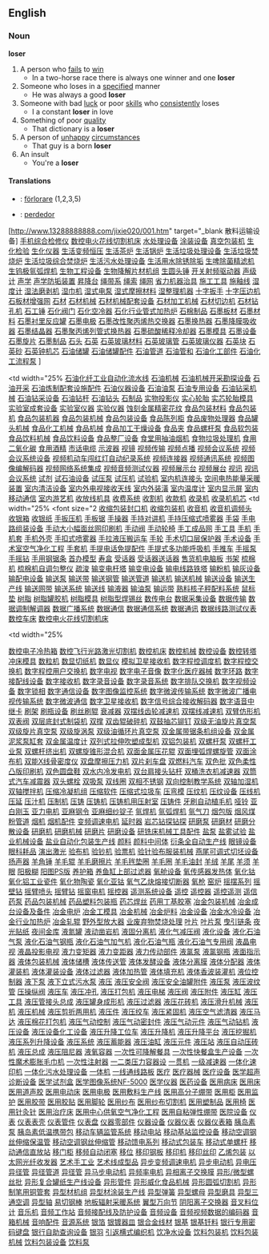 ==English==
===Noun===
'''loser'''
#A person who [[fail]]s to [[win]]
#* In a two-horse race there is always one winner and one '''loser'''
#Someone who loses in a [[specified]] manner
#* He was always a good '''loser'''
#Someone with bad [[luck]] or poor [[skill]]s who [[consistently]] loses
#* I a constant '''loser''' in love
#Something of poor [[quality]]
#* That dictionary is a '''loser'''
#A person of [[unhappy]] [[circumstances]]
#* That guy is a born '''loser'''
#An insult
#* You're a '''loser'''
====Translations====
*{{sv}}: [[förlorare]] (1,2,3,5)
*{{pt}}: [[perdedor]]
[http://www.13288888888.com/jixie020/001.htm" target="_blank 散料运输设备]
[http://www.13288888888.com/jixie020/002.htm 手机综合检修仪]
[http://www.13288888888.com/jixie020/003.htm 数控电火花线切割机床]
[http://www.13288888888.com/jixie020/004.htm 水处理设备]
[http://www.13288888888.com/jixie020/005.htm 涂装设备]
[http://www.13288888888.com/jixie020/006.htm 真空包装机]
[http://www.13288888888.com/jixie020/007.htm 生化检验]
[http://www.13288888888.com/jixie020/008.htm 生化仪器]
[http://www.13288888888.com/jixie020/009.htm 生活变频恒压]
[http://www.13288888888.com/jixie020/010.htm 生活茶炉]
[http://www.13288888888.com/jixie020/011.htm 生活锅炉]
[http://www.13288888888.com/jixie020/012.htm 生活垃圾处理设备]
[http://www.13288888888.com/jixie020/013.htm 生活垃圾焚烧炉]
[http://www.13288888888.com/jixie020/014.htm 生活垃圾综合焚烧炉]
[http://www.13288888888.com/jixie020/015.htm 生活污水处理设备]
[http://www.13288888888.com/jixie020/016.htm 生活用水除锈除垢]
[http://www.13288888888.com/jixie020/017.htm 生啤除菌精滤机]
[http://www.13288888888.com/jixie020/018.htm 生钨极氩弧焊机]
[http://www.13288888888.com/jixie020/019.htm 生物工程设备]
[http://www.13288888888.com/jixie020/020.htm 生物降解片材机组]
[http://www.13288888888.com/jixie020/021.htm 生圆头锤]
[http://www.13288888888.com/jixie020/022.htm 开关射频驱动器]
[http://www.13288888888.com/jixie020/023.htm 声级计]
[http://www.13288888888.com/jixie020/024.htm 声学]
[http://www.13288888888.com/jixie020/025.htm 声学防垢装置]
[http://www.13288888888.com/jixie020/026.htm 昇降台]
[http://www.13288888888.com/jixie020/027.htm 绳带系]
[http://www.13288888888.com/jixie020/028.htm 绳索]
[http://www.13288888888.com/jixie020/029.htm 绳网]
[http://www.13288888888.com/jixie020/030.htm 省力机器治具]
[http://www.13288888888.com/jixie020/031.htm 施工工具]
[http://www.13288888888.com/jixie020/032.htm 施釉线]
[http://www.13288888888.com/jixie020/033.htm 湿度计]
[http://www.13288888888.com/jixie020/034.htm 湿法磨剥机]
[http://www.13288888888.com/jixie020/035.htm 湿巾机]
[http://www.13288888888.com/jixie020/036.htm 湿式电泵]
[http://www.13288888888.com/jixie020/037.htm 湿式摩擦材料]
[http://www.13288888888.com/jixie020/038.htm 湿整理机器]
[http://www.13288888888.com/jixie020/039.htm 十字扳手]
[http://www.13288888888.com/jixie020/040.htm 十字压边机]
[http://www.13288888888.com/jixie020/041.htm 石板材增强网]
[http://www.13288888888.com/jixie020/042.htm 石材]
[http://www.13288888888.com/jixie020/043.htm 石材机械]
[http://www.13288888888.com/jixie020/044.htm 石材机械配套设备]
[http://www.13288888888.com/jixie020/045.htm 石材加工机械]
[http://www.13288888888.com/jixie020/046.htm 石材切边机]
[http://www.13288888888.com/jixie020/047.htm 石材钻孔机]
[http://www.13288888888.com/jixie020/048.htm 石工锤]
[http://www.13288888888.com/jixie020/049.htm 石化阀门]
[http://www.13288888888.com/jixie020/050.htm 石化空冷器]
[http://www.13288888888.com/jixie020/051.htm 石化行业管式加热炉]
[http://www.13288888888.com/jixie020/052.htm 石棉制品]
[http://www.13288888888.com/jixie020/053.htm 石墨板材]
[http://www.13288888888.com/jixie020/054.htm 石墨材料]
[http://www.13288888888.com/jixie020/055.htm 石墨衬里反应罐]
[http://www.13288888888.com/jixie020/056.htm 石墨电极]
[http://www.13288888888.com/jixie020/057.htm 石墨改性聚丙烯热交换器]
[http://www.13288888888.com/jixie020/058.htm 石墨换热器]
[http://www.13288888888.com/jixie020/059.htm 石墨降膜吸收器]
[http://www.13288888888.com/jixie020/060.htm 石墨结晶器]
[http://www.13288888888.com/jixie020/061.htm 石墨聚丙烯列管式换热器]
[http://www.13288888888.com/jixie020/062.htm 石墨硫酸稀释冷却器]
[http://www.13288888888.com/jixie020/063.htm 石墨模具]
[http://www.13288888888.com/jixie020/064.htm 石墨设备]
[http://www.13288888888.com/jixie020/065.htm 石墨旋片]
[http://www.13288888888.com/jixie020/066.htm 石墨制品]
[http://www.13288888888.com/jixie020/067.htm 石头]
[http://www.13288888888.com/jixie020/068.htm 石英]
[http://www.13288888888.com/jixie020/069.htm 石英玻璃材料]
[http://www.13288888888.com/jixie020/070.htm 石英玻璃管]
[http://www.13288888888.com/jixie020/071.htm 石英玻璃仪器]
[http://www.13288888888.com/jixie020/072.htm 石英块]
[http://www.13288888888.com/jixie020/073.htm 石英砂]
[http://www.13288888888.com/jixie020/074.htm 石英钟机芯]
[http://www.13288888888.com/jixie020/075.htm 石油储罐]
[http://www.13288888888.com/jixie020/076.htm 石油储罐配件]
[http://www.13288888888.com/jixie020/077.htm 石油管道]
[http://www.13288888888.com/jixie020/078.htm 石油管和]
[http://www.13288888888.com/jixie020/079.htm 石油化工部件]
[http://www.13288888888.com/jixie020/080.htm 石油化工流程泵]
]
</font> </td>
<td width="25% [http://www.13288888888.com/jixie020/081.htm 石油化纤工业自动化流水线]
[http://www.13288888888.com/jixie020/082.htm 石油机械]
[http://www.13288888888.com/jixie020/083.htm 石油机械开采勘探设备]
[http://www.13288888888.com/jixie020/084.htm 石油开采]
[http://www.13288888888.com/jixie020/085.htm 石油炼制配套设施配件]
[http://www.13288888888.com/jixie020/086.htm 石油仪器设备]
[http://www.13288888888.com/jixie020/087.htm 石油油泵]
[http://www.13288888888.com/jixie020/088.htm 石油专用设备]
[http://www.13288888888.com/jixie020/089.htm 石油钻采机械]
[http://www.13288888888.com/jixie020/090.htm 石油钻采设备]
[http://www.13288888888.com/jixie020/091.htm 石油钻杆]
[http://www.13288888888.com/jixie020/092.htm 石油钻头]
[http://www.13288888888.com/jixie020/093.htm 石制品]
[http://www.13288888888.com/jixie020/094.htm 实物投影仪]
[http://www.13288888888.com/jixie020/095.htm 实心轮胎]
[http://www.13288888888.com/jixie020/096.htm 实芯轮胎模具]
[http://www.13288888888.com/jixie020/097.htm 实验室成套设备]
[http://www.13288888888.com/jixie020/098.htm 实验室仪器]
[http://www.13288888888.com/jixie020/099.htm 实验仪器]
[http://www.13288888888.com/jixie020/100.htm 蚀刻金属精密花纹]
[http://www.13288888888.com/jixie020/101.htm 食品包装材料]
[http://www.13288888888.com/jixie020/102.htm 食品包装机]
[http://www.13288888888.com/jixie020/103.htm 食品包装机器]
[http://www.13288888888.com/jixie020/104.htm 食品包装机械]
[http://www.13288888888.com/jixie020/105.htm 食品包装设备]
[http://www.13288888888.com/jixie020/106.htm 食品陈列柜]
[http://www.13288888888.com/jixie020/107.htm 食品废物处理器]
[http://www.13288888888.com/jixie020/108.htm 食品罐头机械]
[http://www.13288888888.com/jixie020/109.htm 食品化工机械]
[http://www.13288888888.com/jixie020/110.htm 食品机械]
[http://www.13288888888.com/jixie020/111.htm 食品加工干燥设备]
[http://www.13288888888.com/jixie020/112.htm 食品夹]
[http://www.13288888888.com/jixie020/113.htm 食品螺杆泵]
[http://www.13288888888.com/jixie020/114.htm 食品软包装]
[http://www.13288888888.com/jixie020/115.htm 食品饮料机械]
[http://www.13288888888.com/jixie020/116.htm 食品饮料设备]
[http://www.13288888888.com/jixie020/117.htm 食品整厂设备]
[http://www.13288888888.com/jixie020/118.htm 食堂用抽油烟机]
[http://www.13288888888.com/jixie020/119.htm 食物垃圾处理机]
[http://www.13288888888.com/jixie020/120.htm 食用二氧化碳]
[http://www.13288888888.com/jixie020/121.htm 食用酒精]
[http://www.13288888888.com/jixie020/122.htm 市话电缆]
[http://www.13288888888.com/jixie020/123.htm 示波器]
[http://www.13288888888.com/jixie020/124.htm 视镜]
[http://www.13288888888.com/jixie020/125.htm 视频传输]
[http://www.13288888888.com/jixie020/126.htm 视频点播]
[http://www.13288888888.com/jixie020/127.htm 视频会议系统]
[http://www.13288888888.com/jixie020/128.htm 视频会议系统设备]
[http://www.13288888888.com/jixie020/129.htm 视频机动车闯红灯自动纪录系统]
[http://www.13288888888.com/jixie020/130.htm 视频连接器]
[http://www.13288888888.com/jixie020/131.htm 视频通讯系统]
[http://www.13288888888.com/jixie020/132.htm 视频图像编解码器]
[http://www.13288888888.com/jixie020/133.htm 视频网络系统集成]
[http://www.13288888888.com/jixie020/134.htm 视频音频测试仪器]
[http://www.13288888888.com/jixie020/135.htm 视频展示台]
[http://www.13288888888.com/jixie020/136.htm 视频展台]
[http://www.13288888888.com/jixie020/137.htm 视讯]
[http://www.13288888888.com/jixie020/138.htm 视讯会议系统]
[http://www.13288888888.com/jixie020/139.htm 试剂]
[http://www.13288888888.com/jixie020/140.htm 试石油设备]
[http://www.13288888888.com/jixie020/141.htm 试压泵]
[http://www.13288888888.com/jixie020/142.htm 试压机]
[http://www.13288888888.com/jixie020/143.htm 试验机]
[http://www.13288888888.com/jixie020/144.htm 室内机连接头]
[http://www.13288888888.com/jixie020/145.htm 空间电热能量采暖装置]
[http://www.13288888888.com/jixie020/146.htm 室内清洁设备]
[http://www.13288888888.com/jixie020/147.htm 室内外电视接收天线]
[http://www.13288888888.com/jixie020/148.htm 室内外装潢]
[http://www.13288888888.com/jixie020/149.htm 室内温度计]
[http://www.13288888888.com/jixie020/150.htm 室内显示屏]
[http://www.13288888888.com/jixie020/151.htm 室内移动通信]
[http://www.13288888888.com/jixie020/152.htm 室内游艺机]
[http://www.13288888888.com/jixie020/153.htm 收放线机具]
[http://www.13288888888.com/jixie020/154.htm 收费系统]
[http://www.13288888888.com/jixie020/155.htm 收割机]
[http://www.13288888888.com/jixie020/156.htm 收款机]
[http://www.13288888888.com/jixie020/157.htm 收录机]
[http://www.13288888888.com/jixie020/158.htm 收录机机芯]
<td width="25% <font size="2 [http://www.13288888888.com/jixie020/159.htm 收缩包装封口机]
[http://www.13288888888.com/jixie020/160.htm 收缩包装机]
[http://www.13288888888.com/jixie020/161.htm 收音机]
[http://www.13288888888.com/jixie020/162.htm 收音机调频头]
[http://www.13288888888.com/jixie020/163.htm 收银箱]
[http://www.13288888888.com/jixie020/164.htm 收银纸]
[http://www.13288888888.com/jixie020/165.htm 手扳压机]
[http://www.13288888888.com/jixie020/166.htm 手板锯]
[http://www.13288888888.com/jixie020/167.htm 手操器]
[http://www.13288888888.com/jixie020/168.htm 手持对讲机]
[http://www.13288888888.com/jixie020/169.htm 手持压缩式喷雾器]
[http://www.13288888888.com/jixie020/170.htm 手袋]
[http://www.13288888888.com/jixie020/171.htm 手电路组装设备]
[http://www.13288888888.com/jixie020/172.htm 手动大小幅面丝网印刷机]
[http://www.13288888888.com/jixie020/173.htm 手动阀]
[http://www.13288888888.com/jixie020/174.htm 手动轮椅]
[http://www.13288888888.com/jixie020/175.htm 手工成品网]
[http://www.13288888888.com/jixie020/176.htm 手工具]
[http://www.13288888888.com/jixie020/177.htm 手机]
[http://www.13288888888.com/jixie020/178.htm 手机套]
[http://www.13288888888.com/jixie020/179.htm 手机外壳]
[http://www.13288888888.com/jixie020/180.htm 手扣式喷雾器]
[http://www.13288888888.com/jixie020/181.htm 手拉液压搬运车]
[http://www.13288888888.com/jixie020/182.htm 手轮]
[http://www.13288888888.com/jixie020/183.htm 手术切口层保护器]
[http://www.13288888888.com/jixie020/184.htm 手术设备]
[http://www.13288888888.com/jixie020/185.htm 手术室空气净化工程]
[http://www.13288888888.com/jixie020/186.htm 手套机]
[http://www.13288888888.com/jixie020/187.htm 手提电话免提配件]
[http://www.13288888888.com/jixie020/188.htm 手提式多功能呼吸机]
[http://www.13288888888.com/jixie020/189.htm 手推车]
[http://www.13288888888.com/jixie020/190.htm 手摇泵]
[http://www.13288888888.com/jixie020/191.htm 手摇钻]
[http://www.13288888888.com/jixie020/192.htm 手用钢锯条]
[http://www.13288888888.com/jixie020/193.htm 首办模型]
[http://www.13288888888.com/jixie020/194.htm 寿盒]
[http://www.13288888888.com/jixie020/195.htm 受话器]
[http://www.13288888888.com/jixie020/196.htm 受话器送话器]
[http://www.13288888888.com/jixie020/197.htm 售货机电脑板]
[http://www.13288888888.com/jixie020/198.htm 书架]
[http://www.13288888888.com/jixie020/199.htm 梳棉机]
[http://www.13288888888.com/jixie020/200.htm 梳棉机自调匀整仪]
[http://www.13288888888.com/jixie020/201.htm 疏浚]
[http://www.13288888888.com/jixie020/202.htm 输变电杆塔]
[http://www.13288888888.com/jixie020/203.htm 输变电设备]
[http://www.13288888888.com/jixie020/204.htm 输电线路铁塔]
[http://www.13288888888.com/jixie020/205.htm 输粉机]
[http://www.13288888888.com/jixie020/206.htm 输灰设备]
[http://www.13288888888.com/jixie020/207.htm 输配电设备]
[http://www.13288888888.com/jixie020/208.htm 输送泵]
[http://www.13288888888.com/jixie020/209.htm 输送带]
[http://www.13288888888.com/jixie020/210.htm 输送钢管]
[http://www.13288888888.com/jixie020/211.htm 输送管道]
[http://www.13288888888.com/jixie020/212.htm 输送机]
[http://www.13288888888.com/jixie020/213.htm 输送机械]
[http://www.13288888888.com/jixie020/214.htm 输送设备]
[http://www.13288888888.com/jixie020/215.htm 输送生产线]
[http://www.13288888888.com/jixie020/216.htm 输送网带]
[http://www.13288888888.com/jixie020/217.htm 输送系统]
[http://www.13288888888.com/jixie020/218.htm 输送线]
[http://www.13288888888.com/jixie020/219.htm 输液器]
[http://www.13288888888.com/jixie020/220.htm 输油泵]
[http://www.13288888888.com/jixie020/221.htm 输运带]
[http://www.13288888888.com/jixie020/222.htm 熟料核子秤配料系统]
[http://www.13288888888.com/jixie020/223.htm 鼠标垫]
[http://www.13288888888.com/jixie020/224.htm 树脂]
[http://www.13288888888.com/jixie020/225.htm 树脂罐胶机]
[http://www.13288888888.com/jixie020/226.htm 树脂模具]
[http://www.13288888888.com/jixie020/227.htm 树脂型焊锡丝]
[http://www.13288888888.com/jixie020/228.htm 数传电台]
[http://www.13288888888.com/jixie020/229.htm 数据采集设备]
[http://www.13288888888.com/jixie020/230.htm 数据传输]
[http://www.13288888888.com/jixie020/231.htm 数据调制解调器]
[http://www.13288888888.com/jixie020/232.htm 数据广播系统]
[http://www.13288888888.com/jixie020/233.htm 数据通信]
[http://www.13288888888.com/jixie020/234.htm 数据通信系统]
[http://www.13288888888.com/jixie020/235.htm 数据通讯]
[http://www.13288888888.com/jixie020/236.htm 数据线路测试仪表]
[http://www.13288888888.com/jixie020/237.htm 数控车床]
[http://www.13288888888.com/jixie020/238.htm 数控电火花线切割机床]
</font></td>
<td width="25% <p>[http://www.13288888888.com/jixie020/239.htm 数控电子冷热箱]
[http://www.13288888888.com/jixie020/240.htm 数控飞行光路激光切割机]
[http://www.13288888888.com/jixie020/241.htm 数控机床]
[http://www.13288888888.com/jixie020/242.htm 数控机械]
[http://www.13288888888.com/jixie020/243.htm 数控设备]
[http://www.13288888888.com/jixie020/244.htm 数控转塔冲床模具]
[http://www.13288888888.com/jixie020/245.htm 数粒机]
[http://www.13288888888.com/jixie020/246.htm 数显切纸机]
[http://www.13288888888.com/jixie020/247.htm 数显仪]
[http://www.13288888888.com/jixie020/248.htm 模拟卫星接收机]
[http://www.13288888888.com/jixie020/249.htm 数字程控调度机]
[http://www.13288888888.com/jixie020/250.htm 数字程控交换机]
[http://www.13288888888.com/jixie020/251.htm 数字程控用户交换机]
[http://www.13288888888.com/jixie020/252.htm 数字电视]
[http://www.13288888888.com/jixie020/253.htm 数字电子音像]
[http://www.13288888888.com/jixie020/254.htm 数字化医疗器械]
[http://www.13288888888.com/jixie020/255.htm 数字环路]
[http://www.13288888888.com/jixie020/256.htm 数字接配线设备]
[http://www.13288888888.com/jixie020/257.htm 数字接收机]
[http://www.13288888888.com/jixie020/258.htm 数字录音设备]
[http://www.13288888888.com/jixie020/259.htm 数字录音系统]
[http://www.13288888888.com/jixie020/260.htm 数字排队交换机]
[http://www.13288888888.com/jixie020/261.htm 数字视频设备]
[http://www.13288888888.com/jixie020/262.htm 数字锁相]
[http://www.13288888888.com/jixie020/263.htm 数字通信设备]
[http://www.13288888888.com/jixie020/264.htm 数字图像监控系统]
[http://www.13288888888.com/jixie020/265.htm 数字微波传输系统]
[http://www.13288888888.com/jixie020/266.htm 数字微波广播电视传输系统]
[http://www.13288888888.com/jixie020/267.htm 数字微波通信]
[http://www.13288888888.com/jixie020/268.htm 数字卫星接收机]
[http://www.13288888888.com/jixie020/269.htm 数字信号综合接收解码器]
[http://www.13288888888.com/jixie020/270.htm 数字语音中继卡]
[http://www.13288888888.com/jixie020/271.htm 刷架]
[http://www.13288888888.com/jixie020/272.htm 刷瓶设备]
[http://www.13288888888.com/jixie020/273.htm 刷丝刷辊]
[http://www.13288888888.com/jixie020/274.htm 衰减器]
[http://www.13288888888.com/jixie020/275.htm 双摆线齿轮减速机]
[http://www.13288888888.com/jixie020/276.htm 双摆线减速机]
[http://www.13288888888.com/jixie020/277.htm 双臂仿形机]
[http://www.13288888888.com/jixie020/278.htm 双表阀]
[http://www.13288888888.com/jixie020/279.htm 双层底封式制袋机]
[http://www.13288888888.com/jixie020/280.htm 双撑]
[http://www.13288888888.com/jixie020/281.htm 双齿辊破碎机]
[http://www.13288888888.com/jixie020/282.htm 双鼓抽芯铆钉]
[http://www.13288888888.com/jixie020/283.htm 双级无油旋片真空泵]
[http://www.13288888888.com/jixie020/284.htm 双级旋片真空泵]
[http://www.13288888888.com/jixie020/285.htm 双级旋涡泵]
[http://www.13288888888.com/jixie020/286.htm 双级油循环片真空泵]
[http://www.13288888888.com/jixie020/287.htm 双金属带锯条机组设备]
[http://www.13288888888.com/jixie020/288.htm 双金属泥浆泵缸套]
[http://www.13288888888.com/jixie020/289.htm 双金属温度计]
[http://www.13288888888.com/jixie020/290.htm 双列式拉伸吹塑成型机]
[http://www.13288888888.com/jixie020/291.htm 双铝包装机]
[http://www.13288888888.com/jixie020/292.htm 双螺杆泵]
[http://www.13288888888.com/jixie020/293.htm 双螺杆工业泵]
[http://www.13288888888.com/jixie020/294.htm 双螺杆挤出机]
[http://www.13288888888.com/jixie020/295.htm 双螺旋锥形混合机]
[http://www.13288888888.com/jixie020/296.htm 双面金属压花辊]
[http://www.13288888888.com/jixie020/297.htm 双面埋弧焊螺旋管]
[http://www.13288888888.com/jixie020/298.htm 双面涂布机]
[http://www.13288888888.com/jixie020/299.htm 双能X线骨密度仪]
[http://www.13288888888.com/jixie020/300.htm 双盘摩擦压力机]
[http://www.13288888888.com/jixie020/301.htm 双片刹车盘]
[http://www.13288888888.com/jixie020/302.htm 双燃料汽车]
[http://www.13288888888.com/jixie020/303.htm 双色批]
[http://www.13288888888.com/jixie020/304.htm 双色柔性凸版印刷机]
[http://www.13288888888.com/jixie020/305.htm 双色圆盘鞋]
[http://www.13288888888.com/jixie020/306.htm 双水内冷发电机]
[http://www.13288888888.com/jixie020/307.htm 双台肩接头钻杆]
[http://www.13288888888.com/jixie020/308.htm 双桶洗衣机减速器]
[http://www.13288888888.com/jixie020/309.htm 双筒式汽车减震器]
[http://www.13288888888.com/jixie020/310.htm 双头螺栓]
[http://www.13288888888.com/jixie020/311.htm 双吸泵]
[http://www.13288888888.com/jixie020/312.htm 双线圈]
[http://www.13288888888.com/jixie020/313.htm 双相不锈钢]
[http://www.13288888888.com/jixie020/314.htm 双向控制教学系统]
[http://www.13288888888.com/jixie020/315.htm 双轴加湿机]
[http://www.13288888888.com/jixie020/316.htm 双轴搅拌机]
[http://www.13288888888.com/jixie025/001.htm 压缩冷凝机组]
[http://www.13288888888.com/jixie025/002.htm 压缩软件]
[http://www.13288888888.com/jixie025/003.htm 压缩式垃圾车]
[http://www.13288888888.com/jixie025/004.htm 压弯模]
[http://www.13288888888.com/jixie025/005.htm 压纹机]
[http://www.13288888888.com/jixie025/006.htm 压纹设备]
[http://www.13288888888.com/jixie025/007.htm 压线机]
[http://www.13288888888.com/jixie025/008.htm 压延]
[http://www.13288888888.com/jixie025/009.htm 压汁机]
[http://www.13288888888.com/jixie025/010.htm 压制机]
[http://www.13288888888.com/jixie025/011.htm 压铸]
[http://www.13288888888.com/jixie025/012.htm 压铸机]
[http://www.13288888888.com/jixie025/013.htm 压铸机用压射室]
[http://www.13288888888.com/jixie025/014.htm 压铸件]
[http://www.13288888888.com/jixie025/015.htm 牙刷自动植毛机]
[http://www.13288888888.com/jixie025/016.htm 哑铃]
[http://www.13288888888.com/jixie025/017.htm 亚白刚玉]
[http://www.13288888888.com/jixie025/018.htm 亚力电机]
[http://www.13288888888.com/jixie025/019.htm 亚麻钢令]
[http://www.13288888888.com/jixie025/020.htm 亚麻细纱锭子]
[http://www.13288888888.com/jixie025/021.htm 氩焊机]
[http://www.13288888888.com/jixie025/022.htm 氩弧焊机]
[http://www.13288888888.com/jixie025/023.htm 氩气刀]
[http://www.13288888888.com/jixie025/024.htm 烟包版]
[http://www.13288888888.com/jixie025/025.htm 烟风煤粉管道]
[http://www.13288888888.com/jixie025/026.htm 烟机]
[http://www.13288888888.com/jixie025/027.htm 烟机配件]
[http://www.13288888888.com/jixie025/028.htm 变频调速电机]
[http://www.13288888888.com/jixie025/029.htm 延时器]
[http://www.13288888888.com/jixie025/030.htm 岩芯钻探钻探]
[http://www.13288888888.com/jixie025/031.htm 研磨泵]
[http://www.13288888888.com/jixie025/032.htm 研磨材]
[http://www.13288888888.com/jixie025/033.htm 研磨分散设备]
[http://www.13288888888.com/jixie025/034.htm 研磨机]
[http://www.13288888888.com/jixie025/035.htm 研磨机械]
[http://www.13288888888.com/jixie025/036.htm 研磨片]
[http://www.13288888888.com/jixie025/037.htm 研磨设备]
[http://www.13288888888.com/jixie025/038.htm 研铣床机械工具配件]
[http://www.13288888888.com/jixie025/039.htm 盐泵]
[http://www.13288888888.com/jixie025/040.htm 盐雾试验]
[http://www.13288888888.com/jixie025/041.htm 盐业机械设备]
[http://www.13288888888.com/jixie025/042.htm 盐业自动化包装生产线]
[http://www.13288888888.com/jixie025/043.htm 颜料]
[http://www.13288888888.com/jixie025/044.htm 颜料中间体]
[http://www.13288888888.com/jixie025/045.htm 衍条全自动生产线]
[http://www.13288888888.com/jixie025/046.htm 眼镜设备]
[http://www.13288888888.com/jixie025/047.htm 眼科耗品]
[http://www.13288888888.com/jixie025/048.htm 演出激光]
[http://www.13288888888.com/jixie025/049.htm 验布机]
[http://www.13288888888.com/jixie025/050.htm 验钞机]
[http://www.13288888888.com/jixie025/051.htm 验票机]
[http://www.13288888888.com/jixie025/052.htm 验针验布服装机械]
[http://www.13288888888.com/jixie025/053.htm 燕尾可调式切坯设备]
[http://www.13288888888.com/jixie025/054.htm 扬声器]
[http://www.13288888888.com/jixie025/055.htm 羊角锤]
[http://www.13288888888.com/jixie025/056.htm 羊毛辊]
[http://www.13288888888.com/jixie025/057.htm 羊毛磨擦片]
[http://www.13288888888.com/jixie025/058.htm 羊毛毪垫圈]
[http://www.13288888888.com/jixie025/059.htm 羊毛圈]
[http://www.13288888888.com/jixie025/060.htm 羊毛油封]
[http://www.13288888888.com/jixie025/061.htm 羊绒]
[http://www.13288888888.com/jixie025/062.htm 羊尾]
[http://www.13288888888.com/jixie025/063.htm 羊须]
[http://www.13288888888.com/jixie025/064.htm 羊眼]
[http://www.13288888888.com/jixie025/065.htm 阳极糊]
[http://www.13288888888.com/jixie025/066.htm 阳图PS版]
[http://www.13288888888.com/jixie025/067.htm 养护箱]
[http://www.13288888888.com/jixie025/068.htm 养鱼缸上部过滤器]
[http://www.13288888888.com/jixie025/069.htm 氧舱设备]
[http://www.13288888888.com/jixie025/070.htm 氧传感器发热体]
[http://www.13288888888.com/jixie025/071.htm 氧化钴]
[http://www.13288888888.com/jixie025/072.htm 氧化铝工业瓷件]
[http://www.13288888888.com/jixie025/073.htm 氧化物陶瓷]
[http://www.13288888888.com/jixie025/074.htm 氧化亚钴]
[http://www.13288888888.com/jixie025/075.htm 氧气乙炔熔接切断器]
[http://www.13288888888.com/jixie025/076.htm 氧枪]
[http://www.13288888888.com/jixie025/077.htm 窑炉]
[http://www.13288888888.com/jixie025/078.htm 摇摆系列]
[http://www.13288888888.com/jixie025/079.htm 摇壁钻]
[http://www.13288888888.com/jixie025/080.htm 摇臂喷头]
[http://www.13288888888.com/jixie025/081.htm 摇臂钻]
[http://www.13288888888.com/jixie025/082.htm 摇窗电机]
[http://www.13288888888.com/jixie025/083.htm 摇控器]
[http://www.13288888888.com/jixie025/084.htm 遥测系统设备]
[http://www.13288888888.com/jixie025/085.htm 遥控]
[http://www.13288888888.com/jixie025/086.htm 遥控器]
[http://www.13288888888.com/jixie025/087.htm 遥控遥测]
[http://www.13288888888.com/jixie025/088.htm 遥信]
[http://www.13288888888.com/jixie025/089.htm 药泵]
[http://www.13288888888.com/jixie025/090.htm 药品包装机械]
[http://www.13288888888.com/jixie025/091.htm 药品塑料包装瓶]
[http://www.13288888888.com/jixie025/092.htm 药芯焊丝]
[http://www.13288888888.com/jixie025/093.htm 药用丁基胶塞]
[http://www.13288888888.com/jixie025/094.htm 冶金包装机械]
[http://www.13288888888.com/jixie025/095.htm 冶金成台设备及备件]
[http://www.13288888888.com/jixie025/096.htm 冶金电炉]
[http://www.13288888888.com/jixie025/097.htm 冶金工模具]
[http://www.13288888888.com/jixie025/098.htm 冶金机械]
[http://www.13288888888.com/jixie025/099.htm 冶金炉料]
[http://www.13288888888.com/jixie025/100.htm 冶金设备]
[http://www.13288888888.com/jixie025/101.htm 冶金水冷设备]
[http://www.13288888888.com/jixie025/102.htm 冶金行业加热炉]
[http://www.13288888888.com/jixie025/103.htm 冶金轧辊]
[http://www.13288888888.com/jixie025/104.htm 野外型放大器]
[http://www.13288888888.com/jixie025/105.htm 业废弃物焚烧处理]
[http://www.13288888888.com/jixie025/106.htm 叶片]
[http://www.13288888888.com/jixie025/107.htm 叶片泵]
[http://www.13288888888.com/jixie025/108.htm 曳引链条]
[http://www.13288888888.com/jixie025/109.htm 夜光贴纸]
[http://www.13288888888.com/jixie025/110.htm 夜间金库]
[http://www.13288888888.com/jixie025/111.htm 液氮罐]
[http://www.13288888888.com/jixie025/112.htm 液动凿岩机]
[http://www.13288888888.com/jixie025/113.htm 液固分离机]
[http://www.13288888888.com/jixie025/114.htm 液化气减压阀]
[http://www.13288888888.com/jixie025/115.htm 液化设备]
[http://www.13288888888.com/jixie025/116.htm 液化石油气泵]
[http://www.13288888888.com/jixie025/117.htm 液化石油气钢瓶]
[http://www.13288888888.com/jixie025/118.htm 液化石油气加气机]
[http://www.13288888888.com/jixie025/119.htm 液化石油气瓶]
[http://www.13288888888.com/jixie025/120.htm 液化石油气专用阀]
[http://www.13288888888.com/jixie025/121.htm 液晶电视]
[http://www.13288888888.com/jixie025/122.htm 液晶投影电视]
[http://www.13288888888.com/jixie025/123.htm 液力变矩器]
[http://www.13288888888.com/jixie025/124.htm 液力变距器]
[http://www.13288888888.com/jixie025/125.htm 液力传动部件]
[http://www.13288888888.com/jixie025/126.htm 液氯泵]
[http://www.13288888888.com/jixie025/127.htm 液氯钢瓶]
[http://www.13288888888.com/jixie025/128.htm 液面指示器]
[http://www.13288888888.com/jixie025/129.htm 液体包装机械]
[http://www.13288888888.com/jixie025/130.htm 液体储槽]
[http://www.13288888888.com/jixie025/131.htm 液体传送管]
[http://www.13288888888.com/jixie025/132.htm 液体发酵设备]
[http://www.13288888888.com/jixie025/133.htm 液体分离膜]
[http://www.13288888888.com/jixie025/134.htm 液体分配器]
[http://www.13288888888.com/jixie025/135.htm 液体灌装机]
[http://www.13288888888.com/jixie025/136.htm 液体灌装设备]
[http://www.13288888888.com/jixie025/137.htm 液体过滤器]
[http://www.13288888888.com/jixie025/138.htm 液体加热管]
[http://www.13288888888.com/jixie025/139.htm 液体填充机]
[http://www.13288888888.com/jixie025/140.htm 液体香波装灌机]
[http://www.13288888888.com/jixie025/141.htm 液位控制器]
[http://www.13288888888.com/jixie025/142.htm 液下泵]
[http://www.13288888888.com/jixie025/143.htm 液下立式污水泵]
[http://www.13288888888.com/jixie025/144.htm 液压]
[http://www.13288888888.com/jixie025/145.htm 液压安全阀]
[http://www.13288888888.com/jixie025/146.htm 液压安全油罐附件]
[http://www.13288888888.com/jixie025/147.htm 液压泵]
[http://www.13288888888.com/jixie025/148.htm 液压波纹管]
[http://www.13288888888.com/jixie025/149.htm 压操纵阀]
[http://www.13288888888.com/jixie025/150.htm 液压车]
[http://www.13288888888.com/jixie025/151.htm 液压冲孔]
[http://www.13288888888.com/jixie025/152.htm 液压打包机]
[http://www.13288888888.com/jixie025/153.htm 液压电梯]
[http://www.13288888888.com/jixie025/154.htm 液压阀]
[http://www.13288888888.com/jixie025/155.htm 液压附件]
[http://www.13288888888.com/jixie025/156.htm 液压缸]
[http://www.13288888888.com/jixie025/157.htm 液压工具]
[http://www.13288888888.com/jixie025/158.htm 液压管接头总成]
[http://www.13288888888.com/jixie025/159.htm 液压罐身成形机]
[http://www.13288888888.com/jixie025/160.htm 液压过滤器]
[http://www.13288888888.com/jixie025/161.htm 液压花砖机]
[http://www.13288888888.com/jixie025/162.htm 液压滑升机械]
[http://www.13288888888.com/jixie025/163.htm 液压机]
[http://www.13288888888.com/jixie025/164.htm 液压机械]
[http://www.13288888888.com/jixie025/165.htm 液压剪折两用机]
[http://www.13288888888.com/jixie025/166.htm 液压件]
[http://www.13288888888.com/jixie025/167.htm 液压绞车]
[http://www.13288888888.com/jixie025/168.htm 液压紧固机]
[http://www.13288888888.com/jixie025/169.htm 液压空气滤清器]
[http://www.13288888888.com/jixie025/170.htm 液压马达]
[http://www.13288888888.com/jixie025/171.htm 液压棉花打包机]
[http://www.13288888888.com/jixie025/172.htm 液压气动控制]
[http://www.13288888888.com/jixie025/173.htm 液压气动密封件]
[http://www.13288888888.com/jixie025/174.htm 液压气动元件]
[http://www.13288888888.com/jixie025/175.htm 液压气动钻机]
[http://www.13288888888.com/jixie025/176.htm 液压设备]
[http://www.13288888888.com/jixie025/177.htm 液压设备化工设备]
[http://www.13288888888.com/jixie025/178.htm 液压升降工位车]
[http://www.13288888888.com/jixie025/179.htm 液压升降机]
[http://www.13288888888.com/jixie025/180.htm 液压升降平台]
[http://www.13288888888.com/jixie025/181.htm 液压挖掘机]
[http://www.13288888888.com/jixie025/182.htm 液压系列升降设备]
[http://www.13288888888.com/jixie025/183.htm 液压系统]
[http://www.13288888888.com/jixie025/184.htm 液压蓄能器]
[http://www.13288888888.com/jixie025/185.htm 液压油缸]
[http://www.13288888888.com/jixie025/186.htm 液压元件]
[http://www.13288888888.com/jixie025/187.htm 液压站]
[http://www.13288888888.com/jixie025/188.htm 液压自动压砖机]
[http://www.13288888888.com/jixie025/189.htm 液压总成]
[http://www.13288888888.com/jixie025/190.htm 液压阻尼器]
[http://www.13288888888.com/jixie025/191.htm 液氧容器]
[http://www.13288888888.com/jixie025/192.htm 一次性可降解餐具]
[http://www.13288888888.com/jixie025/193.htm 一次性快餐盒生产设备]
[http://www.13288888888.com/jixie025/194.htm 一次性魔术膨胀毛巾机]
[http://www.13288888888.com/jixie025/195.htm 一次性注射器]
[http://www.13288888888.com/jixie025/196.htm 一二类压力容器设]
[http://www.13288888888.com/jixie025/197.htm 一贯机]
[http://www.13288888888.com/jixie025/198.htm 一级减速器]
[http://www.13288888888.com/jixie025/199.htm 一体化速印机]
[http://www.13288888888.com/jixie025/200.htm 一体化污水处理设备]
[http://www.13288888888.com/jixie025/201.htm 一体机]
[http://www.13288888888.com/jixie025/202.htm 一线通线路板]
[http://www.13288888888.com/jixie025/203.htm 医疗]
[http://www.13288888888.com/jixie025/204.htm 医疗器械]
[http://www.13288888888.com/jixie025/205.htm 医疗设备]
[http://www.13288888888.com/jixie025/206.htm 医学超声诊断设备]
[http://www.13288888888.com/jixie025/207.htm 医学试剂盒]
[http://www.13288888888.com/jixie025/208.htm 医学图像系统NF-5000]
[http://www.13288888888.com/jixie025/209.htm 医学仪器]
[http://www.13288888888.com/jixie025/210.htm 医药设备]
[http://www.13288888888.com/jixie025/211.htm 医用病床]
[http://www.13288888888.com/jixie025/212.htm 医用床]
[http://www.13288888888.com/jixie025/213.htm 医用道声胶]
[http://www.13288888888.com/jixie025/214.htm 医用电动床]
[http://www.13288888888.com/jixie025/215.htm 医用电极]
[http://www.13288888888.com/jixie025/216.htm 医用敷料生产线]
[http://www.13288888888.com/jixie025/217.htm 医用高分子绷带]
[http://www.13288888888.com/jixie025/218.htm 医用柜]
[http://www.13288888888.com/jixie025/219.htm 医用监护]
[http://www.13288888888.com/jixie025/220.htm 医用胶带]
[http://www.13288888888.com/jixie025/221.htm 医用胶贴]
[http://www.13288888888.com/jixie025/222.htm 医用脚轮]
[http://www.13288888888.com/jixie025/223.htm 医用纱布]
[http://www.13288888888.com/jixie025/224.htm 医用纱布切割机]
[http://www.13288888888.com/jixie025/225.htm 医用塑制品]
[http://www.13288888888.com/jixie025/226.htm 医用椅]
[http://www.13288888888.com/jixie025/227.htm 医用针灸针]
[http://www.13288888888.com/jixie025/228.htm 医用治疗床]
[http://www.13288888888.com/jixie025/229.htm 医用中心供氧空气净化工程]
[http://www.13288888888.com/jixie025/230.htm 医用自粘弹性绷带]
[http://www.13288888888.com/jixie025/231.htm 医院设备]
[http://www.13288888888.com/jixie025/232.htm 仪表]
[http://www.13288888888.com/jixie025/233.htm 仪表表壳]
[http://www.13288888888.com/jixie025/234.htm 仪表管件]
[http://www.13288888888.com/jixie025/235.htm 仪表盘]
[http://www.13288888888.com/jixie025/236.htm 仪器零部件]
[http://www.13288888888.com/jixie025/237.htm 仪器设备]
[http://www.13288888888.com/jixie025/238.htm 仪器仪表]
[http://www.13288888888.com/jixie025/239.htm 仪器仪表箱]
[http://www.13288888888.com/jixie025/240.htm 胰岛素泵]
[http://www.13288888888.com/jixie025/241.htm 胰岛素低温携带包]
[http://www.13288888888.com/jixie025/242.htm 移动车辆监管系统]
[http://www.13288888888.com/jixie025/243.htm 移动电站]
[http://www.13288888888.com/jixie025/244.htm 移动基站监控设备]
[http://www.13288888888.com/jixie025/245.htm 移动空调钢丝伸缩保温管]
[http://www.13288888888.com/jixie025/246.htm 移动空调钢丝伸缩管]
[http://www.13288888888.com/jixie025/247.htm 移动馈电系列]
[http://www.13288888888.com/jixie025/248.htm 移动式包装车]
[http://www.13288888888.com/jixie025/249.htm 移动式单螺杆]
[http://www.13288888888.com/jixie025/250.htm 移动通信直放站]
[http://www.13288888888.com/jixie025/251.htm 移门柜]
[http://www.13288888888.com/jixie025/252.htm 移频自动闭塞]
[http://www.13288888888.com/jixie025/253.htm 移位]
[http://www.13288888888.com/jixie025/254.htm 移印钢板]
[http://www.13288888888.com/jixie025/255.htm 移印机]
[http://www.13288888888.com/jixie025/256.htm 移印丝印]
[http://www.13288888888.com/jixie025/257.htm 乙烯包装]
[http://www.13288888888.com/jixie025/258.htm 以太网光纤收发器]
[http://www.13288888888.com/jixie025/259.htm 艺术手工业]
[http://www.13288888888.com/jixie025/260.htm 艺术线成型品]
[http://www.13288888888.com/jixie025/261.htm 异步变频调速电机]
[http://www.13288888888.com/jixie025/262.htm 异步电动机]
[http://www.13288888888.com/jixie025/263.htm 异电压]
[http://www.13288888888.com/jixie025/264.htm 异径管]
[http://www.13288888888.com/jixie025/265.htm 异径管道]
[http://www.13288888888.com/jixie025/266.htm 异径管]
[http://www.13288888888.com/jixie025/267.htm 异马步电动机]
[http://www.13288888888.com/jixie025/268.htm 异频率电机]
[http://www.13288888888.com/jixie025/269.htm 异相离子交换膜]
[http://www.13288888888.com/jixie025/270.htm 异形/微型螺丝批]
[http://www.13288888888.com/jixie025/271.htm 异形复合罐纸生产线设备]
[http://www.13288888888.com/jixie025/272.htm 异形管件]
[http://www.13288888888.com/jixie025/273.htm 异形威化食品机械]
[http://www.13288888888.com/jixie025/274.htm 异形圆弧切割机]
[http://www.13288888888.com/jixie025/275.htm 异形制笔用铜管套]
[http://www.13288888888.com/jixie025/276.htm 异型材机组]
[http://www.13288888888.com/jixie025/277.htm 异型材涂装生产线]
[http://www.13288888888.com/jixie025/278.htm 异型弹簧]
[http://www.13288888888.com/jixie025/279.htm 异型螺母]
[http://www.13288888888.com/jixie025/280.htm 异型磨具]
[http://www.13288888888.com/jixie025/281.htm 异型三通空调]
[http://www.13288888888.com/jixie025/282.htm 异型轴]
[http://www.13288888888.com/jixie025/283.htm 易切钢棒]
[http://www.13288888888.com/jixie025/284.htm 地板辐射采暖系统]
[http://www.13288888888.com/jixie025/285.htm 翼型万向节]
[http://www.13288888888.com/jixie025/286.htm 阴阳离子交换器]
[http://www.13288888888.com/jixie025/287.htm 音叉料位计]
[http://www.13288888888.com/jixie025/288.htm 音乐机]
[http://www.13288888888.com/jixie025/289.htm 音频工作站]
[http://www.13288888888.com/jixie025/290.htm 音频接配线及防护设备]
[http://www.13288888888.com/jixie025/291.htm 音频设备]
[http://www.13288888888.com/jixie025/292.htm 音频视频数据的编码器]
[http://www.13288888888.com/jixie025/293.htm 音箱机械]
[http://www.13288888888.com/jixie025/294.htm 音响配件]
[http://www.13288888888.com/jixie025/295.htm 音源系统]
[http://www.13288888888.com/jixie025/296.htm 银箔]
[http://www.13288888888.com/jixie025/297.htm 银镀器皿]
[http://www.13288888888.com/jixie025/298.htm 银合金线材]
[http://www.13288888888.com/jixie025/299.htm 银基]
[http://www.13288888888.com/jixie025/300.htm 银基钎料]
[http://www.13288888888.com/jixie025/301.htm 银行专用密码键盘]
[http://www.13288888888.com/jixie025/302.htm 银行自助查询设备]
[http://www.13288888888.com/jixie025/303.htm 银羽]
[http://www.13288888888.com/jixie025/304.htm 引返横式编织机]
[http://www.13288888888.com/jixie025/305.htm 饮净水设备]
[http://www.13288888888.com/jixie025/306.htm 饮料包装机]
[http://www.13288888888.com/jixie025/307.htm 饮料包装机械]
[http://www.13288888888.com/jixie025/308.htm 饮料包装设备]
[http://www.13288888888.com/jixie025/309.htm 饮料泵]